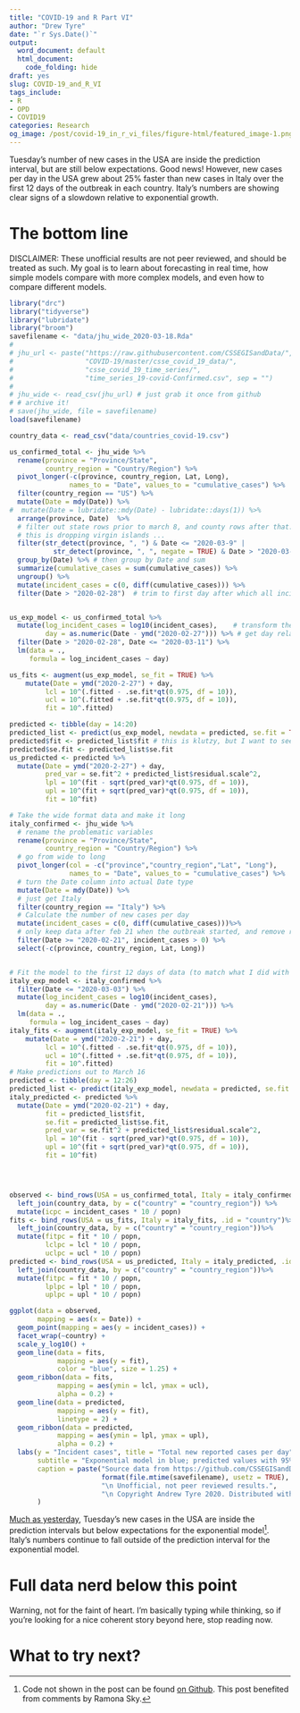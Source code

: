 ```yaml
---
title: "COVID-19 and R Part VI"
author: "Drew Tyre"
date: "`r Sys.Date()`"
output:
  word_document: default
  html_document:
    code_folding: hide
draft: yes
slug: COVID-19_and_R_VI
tags_include:
- R
- OPD
- COVID19
categories: Research
og_image: /post/covid-19_in_r_vi_files/figure-html/featured_image-1.png
---
```


Tuesday's number of new cases in the USA are inside the prediction interval, 
but are still below expectations. 
Good news! However, new cases per day in the USA grew about 25% 
faster than new cases in Italy over the first 12 days of the outbreak in each country. 
Italy's numbers are showing clear signs of a slowdown relative to 
exponential growth.

# The bottom line

DISCLAIMER: These unofficial results are not peer reviewed, and should be
treated as such. My goal is to learn about forecasting in real time, 
how simple models compare with more complex models, and even how to compare
different models.

```r
library("drc")
library("tidyverse")
library("lubridate")
library("broom")
savefilename <- "data/jhu_wide_2020-03-18.Rda"
# 
# jhu_url <- paste("https://raw.githubusercontent.com/CSSEGISandData/",
#                  "COVID-19/master/csse_covid_19_data/",
#                  "csse_covid_19_time_series/",
#                  "time_series_19-covid-Confirmed.csv", sep = "")
# 
# jhu_wide <- read_csv(jhu_url) # just grab it once from github
# # archive it!
# save(jhu_wide, file = savefilename)
load(savefilename)

country_data <- read_csv("data/countries_covid-19.csv")

us_confirmed_total <- jhu_wide %>% 
  rename(province = "Province/State", 
         country_region = "Country/Region") %>% 
  pivot_longer(-c(province, country_region, Lat, Long), 
               names_to = "Date", values_to = "cumulative_cases") %>% 
  filter(country_region == "US") %>% 
  mutate(Date = mdy(Date)) %>% 
#  mutate(Date = lubridate::mdy(Date) - lubridate::days(1)) %>% 
  arrange(province, Date)  %>% 
  # filter out state rows prior to march 8, and county rows after that. 
  # this is dropping virgin islands ... 
  filter(str_detect(province, ", ") & Date <= "2020-03-9" |
           str_detect(province, ", ", negate = TRUE) & Date > "2020-03-9") %>% 
  group_by(Date) %>% # then group by Date and sum
  summarize(cumulative_cases = sum(cumulative_cases)) %>% 
  ungroup() %>% 
  mutate(incident_cases = c(0, diff(cumulative_cases))) %>% 
  filter(Date > "2020-02-28")  # trim to first day after which all incident_cases > 0


us_exp_model <- us_confirmed_total %>% 
  mutate(log_incident_cases = log10(incident_cases),    # transform the data
         day = as.numeric(Date - ymd("2020-02-27"))) %>% # get day relative to Feb 27
  filter(Date > "2020-02-28", Date <= "2020-03-11") %>% 
  lm(data = .,
     formula = log_incident_cases ~ day) 

us_fits <- augment(us_exp_model, se_fit = TRUE) %>% 
    mutate(Date = ymd("2020-2-27") + day,
         lcl = 10^(.fitted - .se.fit*qt(0.975, df = 10)),
         ucl = 10^(.fitted + .se.fit*qt(0.975, df = 10)),
         fit = 10^.fitted)

predicted <- tibble(day = 14:20)
predicted_list <- predict(us_exp_model, newdata = predicted, se.fit = TRUE)
predicted$fit <- predicted_list$fit # this is klutzy, but I want to see the answer! 
predicted$se.fit <- predicted_list$se.fit
us_predicted <- predicted %>% 
  mutate(Date = ymd("2020-2-27") + day,
         pred_var = se.fit^2 + predicted_list$residual.scale^2,
         lpl = 10^(fit - sqrt(pred_var)*qt(0.975, df = 10)),
         upl = 10^(fit + sqrt(pred_var)*qt(0.975, df = 10)),
         fit = 10^fit)

# Take the wide format data and make it long
italy_confirmed <- jhu_wide %>% 
  # rename the problematic variables
  rename(province = "Province/State",  
         country_region = "Country/Region") %>% 
  # go from wide to long
  pivot_longer(col = -c("province","country_region","Lat", "Long"),
               names_to = "Date", values_to = "cumulative_cases") %>% 
  # turn the Date column into actual Date type
  mutate(Date = mdy(Date)) %>% 
  # just get Italy
  filter(country_region == "Italy") %>% 
  # Calculate the number of new cases per day
  mutate(incident_cases = c(0, diff(cumulative_cases)))%>% 
  # only keep data after feb 21 when the outbreak started, and remove row with no reported cases
  filter(Date >= "2020-02-21", incident_cases > 0) %>% 
  select(-c(province, country_region, Lat, Long))


# Fit the model to the first 12 days of data (to match what I did with USA)
italy_exp_model <- italy_confirmed %>% 
  filter(Date <= "2020-03-03") %>% 
  mutate(log_incident_cases = log10(incident_cases),
         day = as.numeric(Date - ymd("2020-02-21"))) %>% 
  lm(data = .,
     formula = log_incident_cases ~ day)
italy_fits <- augment(italy_exp_model, se_fit = TRUE) %>% 
    mutate(Date = ymd("2020-2-21") + day,
         lcl = 10^(.fitted - .se.fit*qt(0.975, df = 10)),
         ucl = 10^(.fitted + .se.fit*qt(0.975, df = 10)),
         fit = 10^.fitted)
# Make predictions out to March 16
predicted <- tibble(day = 12:26)
predicted_list <- predict(italy_exp_model, newdata = predicted, se.fit = TRUE)
italy_predicted <- predicted %>% 
  mutate(Date = ymd("2020-02-21") + day,
         fit = predicted_list$fit,
         se.fit = predicted_list$se.fit,
         pred_var = se.fit^2 + predicted_list$residual.scale^2,
         lpl = 10^(fit - sqrt(pred_var)*qt(0.975, df = 10)),
         upl = 10^(fit + sqrt(pred_var)*qt(0.975, df = 10)),
         fit = 10^fit)




observed <- bind_rows(USA = us_confirmed_total, Italy = italy_confirmed, .id = "country") %>% 
  left_join(country_data, by = c("country" = "country_region")) %>% 
  mutate(icpc = incident_cases * 10 / popn)
fits <- bind_rows(USA = us_fits, Italy = italy_fits, .id = "country")%>% 
  left_join(country_data, by = c("country" = "country_region"))%>% 
  mutate(fitpc = fit * 10 / popn,
         lclpc = lcl * 10 / popn,
         uclpc = ucl * 10 / popn)
predicted <- bind_rows(USA = us_predicted, Italy = italy_predicted, .id = "country")%>% 
  left_join(country_data, by = c("country" = "country_region"))%>% 
  mutate(fitpc = fit * 10 / popn,
         lplpc = lpl * 10 / popn,
         uplpc = upl * 10 / popn)

ggplot(data = observed,
       mapping = aes(x = Date)) + 
  geom_point(mapping = aes(y = incident_cases)) + 
  facet_wrap(~country) +
  scale_y_log10() +
  geom_line(data = fits,
            mapping = aes(y = fit),
            color = "blue", size = 1.25) +
  geom_ribbon(data = fits,
            mapping = aes(ymin = lcl, ymax = ucl),
            alpha = 0.2) +
  geom_line(data = predicted,
            mapping = aes(y = fit),
            linetype = 2) +
  geom_ribbon(data = predicted,
            mapping = aes(ymin = lpl, ymax = upl),
            alpha = 0.2) +
  labs(y = "Incident cases", title = "Total new reported cases per day",
       subtitle = "Exponential model in blue; predicted values with 95% prediction intervals with dashed line.",
       caption = paste("Source data from https://github.com/CSSEGISandData/COVID-19 downloaded ",
                       format(file.mtime(savefilename), usetz = TRUE),
                       "\n Unofficial, not peer reviewed results.",
                       "\n Copyright Andrew Tyre 2020. Distributed with MIT License.")
       )
```

[Much as yesterday](/post/covid-19_and_r_v/), Tuesday's new cases in the USA are inside 
the prediction intervals but
below expectations for the exponential model[^1]. Italy's numbers continue to fall outside
of the prediction interval for the exponential model. 




# Full data nerd below this point

Warning, not for the faint of heart. I'm basically typing while thinking, so if you're looking for a nice 
coherent story beyond here, stop reading now.




# What to try next?





[^1]: Code not shown in the post can be found [on Github](https://raw.githubusercontent.com/rbind/cheap_shots/master/content/post/covid-19_in_R_II.Rmd).
This post benefited from comments by Ramona Sky.